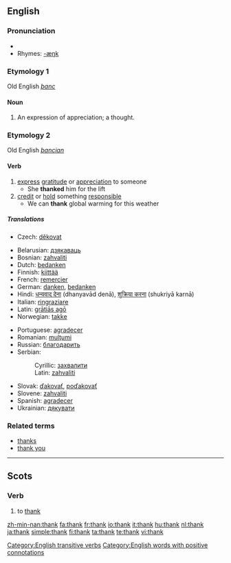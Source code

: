 ==English==
{{see|thanks}}

===Pronunciation===
* {{audio|en-us-thank.ogg|Audio (US)}}
* Rhymes: [[Rhymes:English:-æŋk|-æŋk]]

===Etymology 1===
Old English ''[[þanc]]''

====Noun====
{{en-noun}}

# {{obsolete}} An expression of appreciation; a thought.

===Etymology 2===
Old English ''[[þancian]]''

====Verb====
{{en-verb}}

# [[express]] [[gratitude]] or [[appreciation]] to someone
#* She '''thanked''' him for the lift
# [[credit]] or [[hold]] something [[responsible]]
#* We can '''thank''' global warming for this weather

=====Translations=====
{{trans-top|express gratitude or appreciation to someone}}
* Czech: [[děkovat]]
{{trans-mid}}
{{trans-bottom}}

{{checktrans-top|express gratitude}}
* Belarusian: [[дзякаваць]]
* Bosnian: [[zahvaliti#Bosnian|zahvaliti]]
* Dutch: [[bedanken]]
* Finnish: [[kiittää]]
* French: [[remercier]]
* German: [[danken]], [[bedanken]]
* Hindi: [[धन्यवाद देना]] (dhanyavād denā), [[शुक्रिया करना]] (shukriyā karnā)
* Italian: [[ringraziare]]
* Latin: [[gratias ago|grātiās agō]]
* Norwegian: [[takke]]
{{trans-mid}}
* Portuguese: [[agradecer]]
* Romanian: [[mulţumi]]
* Russian: [[благодарить]]
* Serbian:
*: Cyrillic: [[захвалити#Serbian|захвалити]]
*: Latin: [[zahvaliti#Serbian|zahvaliti]]
* Slovak: [[ďakovať]], [[poďakovať]]
* Slovene: [[zahvaliti]]
* Spanish: [[agradecer]]
* Ukrainian: [[дякувати]]
{{trans-bottom}}

===Related terms===
* [[thanks]]
* [[thank you]]

----

==Scots==

===Verb===
{{sco-verb|thanks|thankin|thankit|thankit}}

# to [[#English|thank]]

[[Category:English transitive verbs]]
[[Category:English words with positive connotations]]

[[zh-min-nan:thank]]
[[fa:thank]]
[[fr:thank]]
[[io:thank]]
[[it:thank]]
[[hu:thank]]
[[nl:thank]]
[[ja:thank]]
[[simple:thank]]
[[fi:thank]]
[[ta:thank]]
[[te:thank]]
[[vi:thank]]